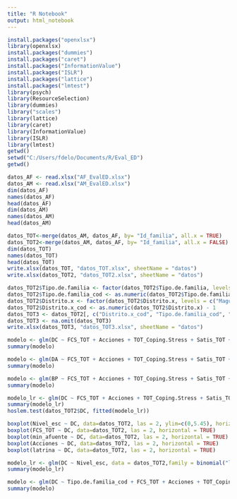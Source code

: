 ---
title: "R Notebook"
output: html_notebook
---



```{r}
install.packages("openxlsx")
library(openxlsx)
install.packages("dummies")
install.packages("caret")
install.packages("InformationValue")
install.packages("ISLR")
install.packages("lattice")
install.packages("lmtest")
library(psych)
library(ResourceSelection)
library(dummies)
library("scales")
library(lattice)
library(caret)
library(InformationValue)
library(ISLR)
library(lmtest)
getwd()
setwd("C:/Users/fdelo/Documents/R/Eval_ED")
getwd()


```

```{r}
datos_AF <- read.xlsx("AF_EvalED.xlsx")
datos_AM <- read.xlsx("AM_EvalED.xlsx")
dim(datos_AF)
names(datos_AF)
head(datos_AF)
dim(datos_AM)
names(datos_AM)
head(datos_AM)
```


```{r}
datos_TOT<-merge(datos_AM, datos_AF, by= "Id_familia", all.x = TRUE)
datos_TOT2<-merge(datos_AM, datos_AF, by= "Id_familia", all.x = FALSE)
dim(datos_TOT)
names(datos_TOT)
head(datos_TOT)
write.xlsx(datos_TOT, "datos_TOT.xlsx", sheetName = "datos")
write.xlsx(datos_TOT2, "datos_TOT2.xlsx", sheetName = "datos")

```
```{r}
datos_TOT2$Tipo.de.familia <- factor(datos_TOT2$Tipo.de.familia, levels = c("Tipo1", "Tipo2", "Tipo3", "Tipo4", "Tipo5"))
datos_TOT2$Tipo.de.familia_cod <- as.numeric(datos_TOT2$Tipo.de.familia) - 1
datos_TOT2$Distrito.x <- factor(datos_TOT2$Distrito.x, levels = c("Magude", "Matutuine", "Moamba", "Namaacha", "Boane"))
datos_TOT2$Distrito.x_cod <- as.numeric(datos_TOT2$Distrito.x) - 1
datos_TOT3 <- datos_TOT2[, c("Distrito.x_cod", "Tipo.de.familia_cod", "DC", "FCS_TOT", "Acciones", "TOT_Coping.Stress", "Satis_TOT", "Nivel_esc", "latrina", "copa", "Poor", "agua_siempre", "min_us", "min_afuente", "pobre")]
datos_TOT3 <- na.omit(datos_TOT3)
write.xlsx(datos_TOT3, "datos_TOT3.xlsx", sheetName = "datos")
```

```{r}
modelo <- glm(DC ~ FCS_TOT + Acciones + TOT_Coping.Stress + Satis_TOT + Nivel_esc + latrina + copa + Poor + agua_siempre + min_us+ min_afuente + pobre , data = datos_TOT2, family = "binomial")
summary(modelo)
```

```{r}
modelo <- glm(DA ~ FCS_TOT + Acciones + TOT_Coping.Stress + Satis_TOT + Nivel_esc + latrina + copa + Poor + agua_siempre + min_us+ min_afuente + pobre , data = datos_TOT2, family = "binomial")
summary(modelo)
```

```{r}
modelo <- glm(BP ~ FCS_TOT + Acciones + TOT_Coping.Stress + Satis_TOT + Nivel_esc + latrina + copa + Poor + agua_siempre + min_us+ min_afuente + pobre , data = datos_TOT2, family = "binomial")
summary(modelo)
```


```{r}
modelo_lr <- glm(DC ~ FCS_TOT + Acciones + TOT_Coping.Stress + Satis_TOT + Nivel_esc + latrina + copa + Poor + agua_siempre + min_us+ min_afuente + pobre, data = datos_TOT2,family = binomial("logit"))
summary(modelo_lr)
hoslem.test(datos_TOT2$DC, fitted(modelo_lr))

```

```{r}
boxplot(Nivel_esc ~ DC, data=datos_TOT2, las = 2, ylim=c(0,5.45), horizontal = TRUE)
boxplot(FCS_TOT ~ DC, data=datos_TOT2, las = 2, horizontal = TRUE)
boxplot(min_afuente ~ DC, data=datos_TOT2, las = 2, horizontal = TRUE)
boxplot(Acciones ~ DC, data=datos_TOT2, las = 2, horizontal = TRUE)
boxplot(latrina ~ DC, data=datos_TOT2, las = 2, horizontal = TRUE)
```

```{r}
modelo_lr <- glm(DC ~ Nivel_esc, data = datos_TOT2,family = binomial("logit"))
summary(modelo_lr)
```


```{r}
modelo <- glm(DC ~ Tipo.de.familia_cod + FCS_TOT + Acciones + TOT_Coping.Stress + Satis_TOT + Nivel_esc + latrina + copa + Poor + agua_siempre + min_us+ min_afuente + pobre + Distrito.x_cod , data = datos_TOT3, family = "binomial")
summary(modelo)
```